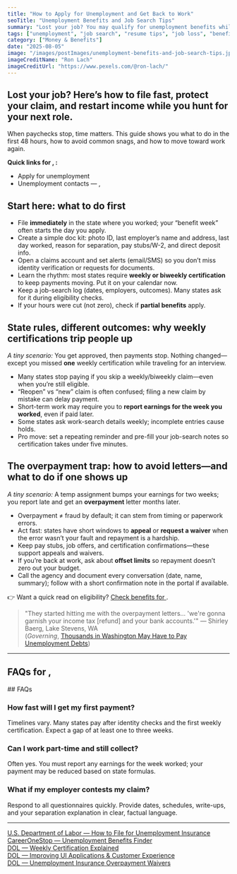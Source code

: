 ```yaml
---
title: "How to Apply for Unemployment and Get Back to Work"
seoTitle: "Unemployment Benefits and Job Search Tips"
summary: "Lost your job? You may qualify for unemployment benefits while you search for work. This guide covers how to apply, what to expect, and smart strategies to land your next role faster."
tags: ["unemployment", "job search", "resume tips", "job loss", "benefits"]
category: ["Money & Benefits"]
date: "2025-08-05"
image: "/images/postImages/unemployment-benefits-and-job-search-tips.jpg"
imageCreditName: "Ron Lach"
imageCreditUrl: "https://www.pexels.com/@ron-lach/"
---
```


## Lost your job? Here’s how to file fast, protect your claim, and restart income while you hunt for your next role.

When paychecks stop, time matters. This guide shows you what to do in the first 48 hours, how to avoid common snags, and how to move toward work again.

<BenefitsCtaBanner />

<IfLocation>
<div className="not-prose my-12 p-4 rounded-xl border-[3px] bg-muted">
  <p className="mb-2"><strong>Quick links for <City/>, <State/>:</strong></p>
  <ul className="list-disc ml-5 space-y-1">
    <li><ResourceLink name="unemployment">Apply for unemployment</ResourceLink></li>
    <li><ResourceLink name="unemployment" field="contact">Unemployment contacts<IfLocation> — <City/>, <State/></IfLocation></ResourceLink></li>
  </ul>
</div>
</IfLocation>

## Start here: what to do first

- File **immediately** in the state where you worked; your “benefit week” often starts the day you apply.  
- Create a simple doc kit: photo ID, last employer’s name and address, last day worked, reason for separation, pay stubs/W-2, and direct deposit info.  
- Open a claims account and set alerts (email/SMS) so you don’t miss identity verification or requests for documents.  
- Learn the rhythm: most states require **weekly or biweekly certification** to keep payments moving. Put it on your calendar now.  
- Keep a job-search log (dates, employers, outcomes). Many states ask for it during eligibility checks.  
- If your hours were cut (not zero), check if **partial benefits** apply.

## State rules, different outcomes: why weekly certifications trip people up

_A tiny scenario:_ You get approved, then payments stop. Nothing changed—except you missed **one** weekly certification while traveling for an interview.

- Many states stop paying if you skip a weekly/biweekly claim—even when you’re still eligible.  
- “Reopen” vs “new” claim is often confused; filing a new claim by mistake can delay payment.  
- Short-term work may require you to **report earnings for the week you worked**, even if paid later.  
- Some states ask work-search details weekly; incomplete entries cause holds.  
- Pro move: set a repeating reminder and pre-fill your job-search notes so certification takes under five minutes.

## The overpayment trap: how to avoid letters—and what to do if one shows up

_A tiny scenario:_ A temp assignment bumps your earnings for two weeks; you report late and get an **overpayment** letter months later.

- Overpayment ≠ fraud by default; it can stem from timing or paperwork errors.  
- Act fast: states have short windows to **appeal** or **request a waiver** when the error wasn’t your fault and repayment is a hardship.  
- Keep pay stubs, job offers, and certification confirmations—these support appeals and waivers.  
- If you’re back at work, ask about **offset limits** so repayment doesn’t zero out your budget.  
- Call the agency and document every conversation (date, name, summary); follow with a short confirmation note in the portal if available.

<IfLocation>
<div className="mt-3">👉 Want a quick read on eligibility? <a href="/tools/check-benefits" className="underline">Check benefits for <City/></a>.</div>
</IfLocation>

> "They started hitting me with the overpayment letters... 'we're gonna garnish your income tax [refund] and your bank accounts.'"
> — Shirley Baerg, Lake Stevens, WA  
(*Governing*, [Thousands in Washington May Have to Pay Unemployment Debts](https://www.governing.com/work/thousands-in-washington-may-have-to-pay-unemployment-debts))

---

<IfLocation>
  <h2>FAQs for <City/>, <State/></h2>
  <ResourceLink name="unemployment" field="faqs" />
</IfLocation>

<IfNoLocation>
## FAQs 

### How fast will I get my first payment?
Timelines vary. Many states pay after identity checks and the first weekly certification. Expect a gap of at least one to three weeks.

### Can I work part-time and still collect?
Often yes. You must report any earnings for the week worked; your payment may be reduced based on state formulas.

### What if my employer contests my claim?
Respond to all questionnaires quickly. Provide dates, schedules, write-ups, and your separation explanation in clear, factual language.

</IfNoLocation>

---

<div className="references">
<a href="https://www.dol.gov/general/topic/unemployment-insurance" target="_blank" rel="noopener noreferrer">U.S. Department of Labor — How to File for Unemployment Insurance</a><br />
<a href="https://www.careeronestop.org/LocalHelp/UnemploymentBenefits/find-unemployment-benefits.aspx" target="_blank" rel="noopener noreferrer">CareerOneStop — Unemployment Benefits Finder</a><br />
<a href="https://www.dol.gov/agencies/eta/ui-modernization/initial-application/weekly-certification" target="_blank" rel="noopener noreferrer">DOL — Weekly Certification Explained</a><br />
<a href="https://www.dol.gov/agencies/eta/ui-modernization/customer-experience/improve-applications" target="_blank" rel="noopener noreferrer">DOL — Improving UI Applications & Customer Experience</a><br />
<a href="https://oui.doleta.gov/unemploy/overpay_waivers.asp" target="_blank" rel="noopener noreferrer">DOL — Unemployment Insurance Overpayment Waivers</a>
</div>